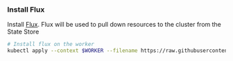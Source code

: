 ### Install Flux

Install [Flux](https://fluxcd.io/). Flux will be used to pull down resources to the
cluster from the State Store

```bash
# Install flux on the worker
kubectl apply --context $WORKER --filename https://raw.githubusercontent.com/syntasso/kratix/main/hack/destination/gitops-tk-install.yaml
```

